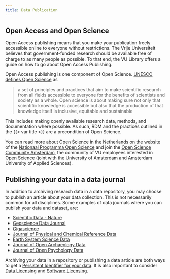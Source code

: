 ```yaml
---
title: Data Publication
---
```


## Open Access and Open Science

Open Access publishing means that you make your publication freely accessible online to everyone without restrictions. The Vrije Universiteit believes that government-funded research should be available free of charge to as many people as possible. To that end, the VU Library offers a guide on how to go about Open Access Publishing.

Open Access publishing is one component of Open Science. [UNESCO defines Open Science](https://www.unesco.org/en/open-science/about?hub=686) as

> a set of principles and practices that aim to make scientific research from all fields accessible to everyone for the benefits of scientists and society as a whole. Open science is about making sure not only that scientific knowledge is accessible but also that the production of that knowledge itself is inclusive, equitable and sustainable

This includes making openly available research data, methods, and documentation where possible. As such, RDM and the practices outlined in the {{< var title >}} are a precondition of Open Science.

You can read more about Open Science in the Netherlands on the website of the [Nationaal Programma Open Science](https://www.openscience.nl/en) and join the [Open Science Community Amsterdam](https://osc-international.com/osc-amsterdam/), the community of VU employees interested in Open Science (joint with the University of Amsterdam and Amsterdam University of Applied Sciences).

## Publishing your data in a data journal

In addition to archiving research data in a data repository, you may choose to publish an article about your data collection. This is not necessarily common for all disciplines. Some examples of data journals where you can publish your data and dataset, are:

- [Scientific Data - Nature](https://www.nature.com/sdata/about)
- [Geoscience Data Journal](https://doi.org/10.1002/(ISSN)2049-6060)
- [Gigascience](https://academic.oup.com/gigascience)
- [Journal of Physical and Chemical Reference Data](https://scitation.aip.org/content/aip/journal/jpcrd/browse)
- [Earth System Science Data](https://earth-system-science-data.net/)
- [Journal of Open Archaeology Data](https://openarchaeologydata.metajnl.com/)
- [Journal of Open Psychology Data](https://openpsychologydata.metajnl.com/)

Archiving your data in a repository or publishing a data article are both ways to get a [Persistent Identifier for your data](./persistent-identifier.qmd). It is also important to consider [Data Licensing](./data-licensing.qmd) and [Software Licensing](./software-licensing.qmd).
